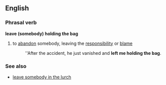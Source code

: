 ==English==
===Phrasal verb===
'''leave (somebody) holding the bag'''
#{{idiom}} to [[abandon]] somebody, leaving the [[responsibility]] or [[blame]]
#:''After the accident, he just vanished and '''left me holding the bag'''.

===See also===
*[[leave somebody in the lurch]]